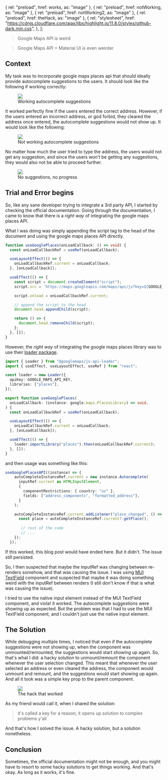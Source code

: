
  { rel: "preload", href: works, as: "image" },
  { rel: "preload", href: notWorking, as: "image" },
  { rel: "preload", href: notWorking2, as: "image" },
  { rel: "preload", href: theHack, as: "image" },
  {
    rel: "stylesheet",
    href: "https://cdnjs.cloudflare.com/ajax/libs/highlight.js/11.8.0/styles/github-dark.min.css",
  },
];

> Google Maps API is weird

> Google Maps API + Material UI is even weirder

## Context

My task was to incorporate google maps places api that should ideally provide autocomplete suggestions to the users.
It should look like the following if working correctly:

<figure className="flex h-full w-full flex-col">
  <img src={works} className="mx-auto w-[30rem]" />
  <figcaption className="mx-auto">Working autocomplete suggestions</figcaption>
</figure>

It worked perfectly fine if the users entered the correct address. However, if the users entered an incorrect address,
or god forbid, they cleared the address once entered, the autocomplete suggestions would not show up. It would look like the following:

<figure className="flex h-full w-full flex-col">
  <img src={notWorking} className="mx-auto w-[30rem]" />
  <figcaption className="mx-auto">
    Not working autocomplete suggestions
  </figcaption>
</figure>

No matter how much the user tried to type the address, the users would not get any suggestion, and since the users won't be
getting any suggestions, they would also not be able to proceed further.

<figure className="flex h-full w-full flex-col">
  <img src={notWorking2} className="mx-auto w-[30rem]" />
  <figcaption className="mx-auto">No suggestions, no progress</figcaption>
</figure>

## Trial and Error begins

So, like any sane developer trying to integrate a 3rd party API, I started by checking the official documentation.
Going through the documentation, I came to know that there is a _right way_ of integrating the google maps places API.

What I was doing was simply appending the script tag to the head of the document and using the google maps places API directly.

```typescript
function useGooglePlaces(onLoadCallback: () => void) {
  const onLoadCallbackRef = useRef(onLoadCallback);

  useLayoutEffect(() => {
    onLoadCallbackRef.current = onLoadCallback;
  }, [onLoadCallback]);

  useEffect(() => {
    const script = document.createElement("script");
    script.src = `https://maps.googleapis.com/maps/api/js?key=${GOOGLE_MAPS_API_KEY}&libraries=places`;

    script.onload = onLoadCallbackRef.current;

    // append the script to the head
    document.head.appendChild(script);

    return () => {
      document.head.removeChild(script);
    };
  }, []);
}
```

However, the _right way_ of integrating the google maps places library was to use their [loader package](https://developers.google.com/maps/documentation/javascript/overview#js_api_loader_package).

```typescript
import { Loader } from "@googlemaps/js-api-loader";
import { useEffect, useLayoutEffect, useRef } from "react";

const loader = new Loader({
  apiKey: GOOGLE_MAPS_API_KEY,
  libraries: ["places"],
});

export function useGooglePlaces(
  onLoadCallback: (instance: google.maps.PlacesLibrary) => void,
) {
  const onLoadCallbackRef = useRef(onLoadCallback);

  useLayoutEffect(() => {
    onLoadCallbackRef.current = onLoadCallback;
  }, [onLoadCallback]);

  useEffect(() => {
    loader.importLibrary("places").then(onLoadCallbackRef.current);
  }, []);
}
```

and then usage was something like this:

```typescript
useGooglePlacesAPI((instance) => {
    autoCompleteInstanceRef.current = new instance.Autocomplete(
      inputRef.current as HTMLInputElement,
      {
        componentRestrictions: { country: "us" },
        fields: ["address_components", "formatted_address"],
      }
    );

    autoCompleteInstanceRef.current.addListener("place_changed", () => {
      const place = autoCompleteInstanceRef.current?.getPlace();
       
       // rest of the code
       // ...
    });
  });
```

If this worked, this blog post would have ended here. But it didn't. The issue still persisted.

So, I then suspected that maybe the inputRef was changing between re-renders somehow, and that was causing the issue.
I was using [MUI TextField](https://mui.com/material-ui/react-text-field/) component and suspected that maybe it was doing something
weird with the inputRef between renders (I still don't know if that is what was causing the issue).

I tried to use the native input element instead of the MUI TextField component, and viola! it worked. The autocomplete suggestions were showing up as expected.
But the problem was that I had to use the MUI TextField component, and I couldn't just use the native input element.

## The Solution

While debugging multiple times, I noticed that even if the autocomplete suggestions were not showing up, when the component was unmounted/remounted, the suggestions
would start showing up again. So, that's what I did: a hacky solution to unmount/remount the component whenever the user selection changed. This meant that whenever
the user selected an address or even cleared the address, the component would unmount and remount, and the suggestions would start showing up again.
And all it took was a simple <span className="text-accent font-bold">key</span> prop to the parent component.

<figure className="flex h-full w-full flex-col">
  <img src={theHack} className="mx-auto w-[30rem]" />
  <figcaption className="mx-auto">The hack that worked</figcaption>
</figure>

As my friend would call it, when I shared the solution:

> it's called a key for a reason; it opens up solution to complex problems y'all

And that's how I solved the issue. A hacky solution, but a solution nonetheless.

## Conclusion

Sometimes, the official documentation might not be enough, and you might have to resort to some hacky solutions to get things working.
And that's okay. As long as it works, it's fine.
